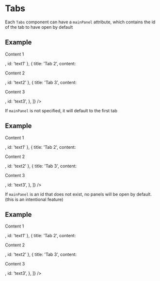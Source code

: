 

<Meta title="Components/Tabs/mainPanel" component={Tabs} />

# Tabs

Each `Tabs` component can have a `mainPanel` attribute, which contains the id of the tab to have open by default

## Example

<Canvas>
  <Tabs
    id="unique1"
    mainPanel="text2"
    panels={[
      { title: 'Tab 1', content: <p>Content 1</p>, id: 'text1' },
      { title: 'Tab 2', content: <p>Content 2</p>, id: 'text2' },
      {
        title: 'Tab 3',
        content: <p>Content 3</p>,
        id: 'text3',
      },
    ]}
  />
</Canvas>

If `mainPanel` is not specified, it will default to the first tab

## Example

<Canvas>
  <Tabs
    id="unique1"
    panels={[
      { title: 'Tab 1', content: <p>Content 1</p>, id: 'text1' },
      { title: 'Tab 2', content: <p>Content 2</p>, id: 'text2' },
      {
        title: 'Tab 3',
        content: <p>Content 3</p>,
        id: 'text3',
      },
    ]}
  />
</Canvas>

If `mainPanel` is an id that does not exist, no panels will be open by default. (this is an intentional feature)

## Example

<Canvas>
  <Tabs
    id="unique1"
    mainPanel="non-existant"
    panels={[
      { title: 'Tab 1', content: <p>Content 1</p>, id: 'text1' },
      { title: 'Tab 2', content: <p>Content 2</p>, id: 'text2' },
      {
        title: 'Tab 3',
        content: <p>Content 3</p>,
        id: 'text3',
      },
    ]}
  />
</Canvas>
